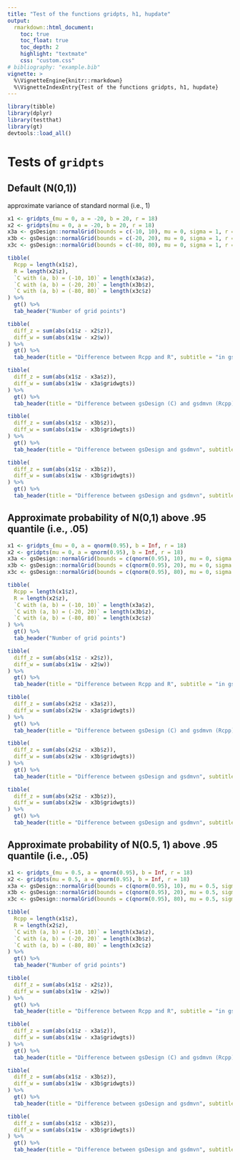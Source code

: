```yaml
---
title: "Test of the functions gridpts, h1, hupdate"
output:
  rmarkdown::html_document:
    toc: true
    toc_float: true
    toc_depth: 2
    highlight: "textmate"
    css: "custom.css"
# bibliography: "example.bib"
vignette: >
  %\VignetteEngine{knitr::rmarkdown}
  %\VignetteIndexEntry{Test of the functions gridpts, h1, hupdate}
---
```


```r
library(tibble)
library(dplyr)
library(testthat)
library(gt)
devtools::load_all()
```

# Tests of `gridpts`

## Default (N(0,1))

approximate variance of standard normal (i.e., 1)

```r
x1 <- gridpts_(mu = 0, a = -20, b = 20, r = 18)
x2 <- gridpts(mu = 0, a = -20, b = 20, r = 18)
x3a <- gsDesign::normalGrid(bounds = c(-10, 10), mu = 0, sigma = 1, r = 18)
x3b <- gsDesign::normalGrid(bounds = c(-20, 20), mu = 0, sigma = 1, r = 18)
x3c <- gsDesign::normalGrid(bounds = c(-80, 80), mu = 0, sigma = 1, r = 18)
```

```r
tibble(
  Rcpp = length(x1$z),
  R = length(x2$z),
  `C with (a, b) = (-10, 10)` = length(x3a$z),
  `C with (a, b) = (-20, 20)` = length(x3b$z),
  `C with (a, b) = (-80, 80)` = length(x3c$z)
) %>%
  gt() %>%
  tab_header("Number of grid points")
```

```r
tibble(
  diff_z = sum(abs(x1$z - x2$z)),
  diff_w = sum(abs(x1$w - x2$w))
) %>%
  gt() %>%
  tab_header(title = "Difference between Rcpp and R", subtitle = "in gsdmvn")
```

```r
tibble(
  diff_z = sum(abs(x1$z - x3a$z)),
  diff_w = sum(abs(x1$w - x3a$gridwgts))
) %>%
  gt() %>%
  tab_header(title = "Difference between gsDesign (C) and gsdmvn (Rcpp)", subtitle = "under (a, b) = (-10, 10)")
```

```r
tibble(
  diff_z = sum(abs(x1$z - x3b$z)),
  diff_w = sum(abs(x1$w - x3b$gridwgts))
) %>%
  gt() %>%
  tab_header(title = "Difference between gsDesign and gsdmvn", subtitle = "under (a, b) = (-20, 20)")
```

```r
tibble(
  diff_z = sum(abs(x1$z - x3b$z)),
  diff_w = sum(abs(x1$w - x3b$gridwgts))
) %>%
  gt() %>%
  tab_header(title = "Difference between gsDesign and gsdmvn", subtitle = "under (a, b) = (-80, 80)")
```

## Approximate probability of N(0,1) above .95 quantile (i.e., .05)

```r
x1 <- gridpts_(mu = 0, a = qnorm(0.95), b = Inf, r = 18)
x2 <- gridpts(mu = 0, a = qnorm(0.95), b = Inf, r = 18)
x3a <- gsDesign::normalGrid(bounds = c(qnorm(0.95), 10), mu = 0, sigma = 1, r = 18)
x3b <- gsDesign::normalGrid(bounds = c(qnorm(0.95), 20), mu = 0, sigma = 1, r = 18)
x3c <- gsDesign::normalGrid(bounds = c(qnorm(0.95), 80), mu = 0, sigma = 1, r = 18)
```

```r
tibble(
  Rcpp = length(x1$z),
  R = length(x2$z),
  `C with (a, b) = (-10, 10)` = length(x3a$z),
  `C with (a, b) = (-20, 20)` = length(x3b$z),
  `C with (a, b) = (-80, 80)` = length(x3c$z)
) %>%
  gt() %>%
  tab_header("Number of grid points")
```

```r
tibble(
  diff_z = sum(abs(x1$z - x2$z)),
  diff_w = sum(abs(x1$w - x2$w))
) %>%
  gt() %>%
  tab_header(title = "Difference between Rcpp and R", subtitle = "in gsdmvn")
```

```r
tibble(
  diff_z = sum(abs(x2$z - x3a$z)),
  diff_w = sum(abs(x2$w - x3a$gridwgts))
) %>%
  gt() %>%
  tab_header(title = "Difference between gsDesign (C) and gsdmvn (Rcpp)", subtitle = "under (a, b) = (-10, 10)")
```

```r
tibble(
  diff_z = sum(abs(x2$z - x3b$z)),
  diff_w = sum(abs(x2$w - x3b$gridwgts))
) %>%
  gt() %>%
  tab_header(title = "Difference between gsDesign and gsdmvn", subtitle = "under (a, b) = (-20, 20)")
```

```r
tibble(
  diff_z = sum(abs(x2$z - x3b$z)),
  diff_w = sum(abs(x2$w - x3b$gridwgts))
) %>%
  gt() %>%
  tab_header(title = "Difference between gsDesign and gsdmvn", subtitle = "under (a, b) = (-80, 80)")
```

## Approximate probability of N(0.5, 1) above .95 quantile (i.e., .05)

```r
x1 <- gridpts_(mu = 0.5, a = qnorm(0.95), b = Inf, r = 18)
x2 <- gridpts(mu = 0.5, a = qnorm(0.95), b = Inf, r = 18)
x3a <- gsDesign::normalGrid(bounds = c(qnorm(0.95), 10), mu = 0.5, sigma = 1, r = 18)
x3b <- gsDesign::normalGrid(bounds = c(qnorm(0.95), 20), mu = 0.5, sigma = 1, r = 18)
x3c <- gsDesign::normalGrid(bounds = c(qnorm(0.95), 80), mu = 0.5, sigma = 1, r = 18)
```

```r
tibble(
  Rcpp = length(x1$z),
  R = length(x2$z),
  `C with (a, b) = (-10, 10)` = length(x3a$z),
  `C with (a, b) = (-20, 20)` = length(x3b$z),
  `C with (a, b) = (-80, 80)` = length(x3c$z)
) %>%
  gt() %>%
  tab_header("Number of grid points")
```

```r
tibble(
  diff_z = sum(abs(x1$z - x2$z)),
  diff_w = sum(abs(x1$w - x2$w))
) %>%
  gt() %>%
  tab_header(title = "Difference between Rcpp and R", subtitle = "in gsdmvn")
```

```r
tibble(
  diff_z = sum(abs(x1$z - x3a$z)),
  diff_w = sum(abs(x1$w - x3a$gridwgts))
) %>%
  gt() %>%
  tab_header(title = "Difference between gsDesign (C) and gsdmvn (Rcpp)", subtitle = "under (a, b) = (-10, 10)")
```

```r
tibble(
  diff_z = sum(abs(x1$z - x3b$z)),
  diff_w = sum(abs(x1$w - x3b$gridwgts))
) %>%
  gt() %>%
  tab_header(title = "Difference between gsDesign and gsdmvn", subtitle = "under (a, b) = (-20, 20)")
```

```r
tibble(
  diff_z = sum(abs(x1$z - x3b$z)),
  diff_w = sum(abs(x1$w - x3b$gridwgts))
) %>%
  gt() %>%
  tab_header(title = "Difference between gsDesign and gsdmvn", subtitle = "under (a, b) = (-80, 80)")
```
